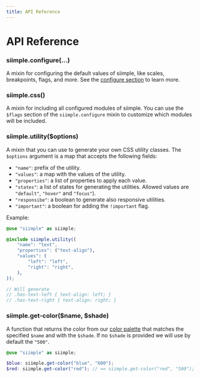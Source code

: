 ```yaml
---
title: API Reference
---
```


# API Reference

### siimple.configure(...)

A mixin for configuring the default values of siimple, like scales, breakpoints, flags, and more. See the [configure section](/configure) to learn more.


### siimple.css()

A mixin for including all configured modules of siimple. You can use the `$flags` section of the `siimple.configure` mixin to customize which modules will be included.


### siimple.utility($options)

A mixin that you can use to generate your own CSS utility classes. The `$options` argument is a map that accepts the following fields:

- `"name"`: prefix of the utility.
- `"values"`: a map with the values of the utility.
- `"properties"`: a list of properties to apply each value.
- `"states"`: a list of states for generating the utilities. Allowed values are `"default"`, `"hover"` and `"focus"`).
- `"responsibe"`: a boolean to generate also responsive utilities.
- `"important"`: a boolean for adding the `!important` flag.

Example:

```scss
@use "siimple" as siimple;

@include siimple.utility((
    "name": "text",
    "properties": ("text-align"),
    "values": (
        "left": "left",
        "right": "right",
    ),
));

// Will generate
// .has-text-left { text-align: left; }
// .has-text-right { text-align: right; }
```


### siimple.get-color($name, $shade)

A function that returns the color from our [color palette](/colors) that matches the specified `$name` and with the `$shade`. If no `$shade` is provided we will use by default the `"500"`.

```scss
@use "siimple" as siimple;

$blue: siimple.get-color("blue", "600");
$red: siimple.get-color("red"); // == siimple.get-color("red", "500");
```

